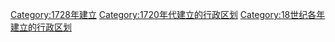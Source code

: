 {{Cat topic in year| topic=建立的行政区划|year=1728}}
[[Category:1728年建立|Category:1728年建立]]
[[Category:1720年代建立的行政区划|Category:1720年代建立的行政区划]]
[[Category:18世纪各年建立的行政区划|Category:18世纪各年建立的行政区划]]